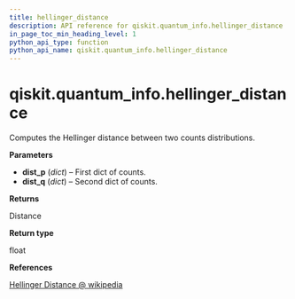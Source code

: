 ```yaml
---
title: hellinger_distance
description: API reference for qiskit.quantum_info.hellinger_distance
in_page_toc_min_heading_level: 1
python_api_type: function
python_api_name: qiskit.quantum_info.hellinger_distance
---
```


# qiskit.quantum\_info.hellinger\_distance

<Function id="qiskit.quantum_info.hellinger_distance" name="hellinger_distance" isDedicatedPage={true} github="https://github.com/qiskit/qiskit/tree/stable/0.21/qiskit/quantum_info/analysis/distance.py" signature="hellinger_distance(dist_p, dist_q)">
  Computes the Hellinger distance between two counts distributions.

  **Parameters**

  *   **dist\_p** (*dict*) – First dict of counts.
  *   **dist\_q** (*dict*) – Second dict of counts.

  **Returns**

  Distance

  **Return type**

  float

  **References**

  [Hellinger Distance @ wikipedia](https://en.wikipedia.org/wiki/Hellinger_distance)
</Function>

